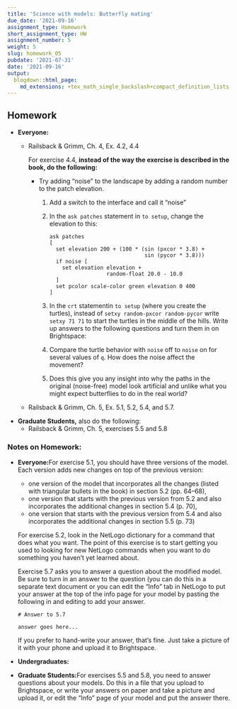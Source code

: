 ```yaml
---
title: 'Science with models: Butterfly mating'
due_date: '2021-09-16'
assignment_type: Homework
short_assignment_type: HW
assignment_number: 5
weight: 5
slug: homework_05
pubdate: '2021-07-31'
date: '2021-09-16'
output:
  blogdown::html_page:
    md_extensions: +tex_math_single_backslash+compact_definition_lists
---
```

## Homework

* **Everyone:**
  * Railsback & Grimm, Ch. 4, Ex. 4.2, 4.4

    For exercise 4.4, **instead of the way the exercise is described in the book, do the following:**

    * Try adding "noise" to the landscape by adding a random number to the patch elevation.
      1. Add a switch to the interface and call it "noise"
      2. In the `ask patches` statement in `to setup`, change the elevation to this:
         ```
         ask patches
         [
           set elevation 200 + (100 * (sin (pxcor * 3.8) +
                                       sin (pycor * 3.8)))
           if noise [
             set elevation elevation +
                           random-float 20.0 - 10.0
           ]
           set pcolor scale-color green elevation 0 400
         ]
         ```
      3. In the `crt` statementin `to setup` (where you create the turtles), instead of
         `setxy random-pxcor random-pycor` write `setxy 71 71` to start the turtles in the
         middle of the hills.
      Write up answers to the following questions and turn them in on Brightspace:

      1. Compare the turtle behavior with `noise` off to `noise` on for several values of `q`.
         How does the noise affect the movement?
      2. Does this give you any insight into why the paths in the original (noise-free) model look
         artificial and unlike what you might expect butterflies to do in the real world?

  * Railsback & Grimm, Ch. 5, Ex. 5.1, 5.2, 5.4, and 5.7.

* **Graduate Students,** also do the following:
  * Railsback & Grimm, Ch. 5, exercises 5.5 and 5.8

### Notes on Homework:


* **Everyone:**For exercise 5.1, you should have three versions of the model. Each version adds new changes on top of the previous version:

  * one version of the model that incorporates all the changes (listed with triangular bullets in the book) in section 5.2 (pp. 64--68),
  * one version that starts with the previous version from 5.2 and also incorporates the additional changes in section 5.4 (p. 70),
  * one version that starts with the previous version from 5.4 and also incorporates the additional changes in section 5.5 (p. 73)

  For exercise 5.2, look in the NetLogo dictionary for a command that does what you want. The point of this exercise is to start getting
  you used to looking for new NetLogo commands when you want to do something you haven't yet learned about.

  Exercise 5.7 asks you to answer a question about the modified model. Be sure to turn in an answer to the question (you can do this in
  a separate text document or you can edit the "Info" tab in NetLogo to put your answer at the top of the info page for your model by pasting the following in and
  editing to add your answer.

  ```
  # Answer to 5.7

  answer goes here...

  ```

  If you prefer to hand-write your answer, that's fine. Just take a picture of it with your phone and upload it to Brightspace.

* **Undergraduates:**
* **Graduate Students:**For exercises 5.5 and 5.8, you need to answer questions about your models. Do this in a file that you upload to Brightspace, or write your answers on paper and take a picture and upload it, or edit the "Info" page of your model and put the answer there.

